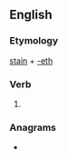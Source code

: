 ==English==

===Etymology===
[[stain]] + [[-eth]]

===Verb===
{{head|en|verb form}}

# {{en-archaic third-person singular of|stain}}

===Anagrams===
* {{anagrams|en|hesitant}}